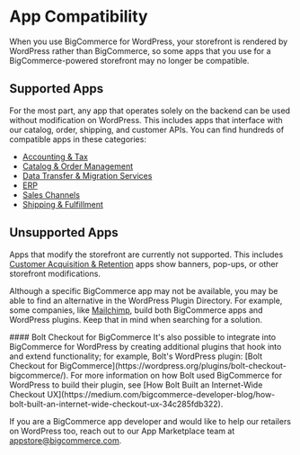 # App Compatibility

When you use BigCommerce for WordPress, your storefront is rendered by WordPress rather than BigCommerce, so some apps that you use for a BigCommerce-powered storefront may no longer be compatible.

## Supported Apps

For the most part, any app that operates solely on the backend can be used without modification on WordPress. This includes  apps that interface with our catalog, order, shipping, and customer APIs. You can find hundreds of compatible apps in these categories:

* [Accounting & Tax](https://www.bigcommerce.com/apps/categories/accounting-tax/)
* [Catalog & Order Management](https://www.bigcommerce.com/apps/categories/catalog-order-management/)
* [Data Transfer & Migration Services](https://www.bigcommerce.com/apps/categories/data-transfer-migration-services/)
* [ERP](https://www.bigcommerce.com/apps/categories/erp/)
* [Sales Channels](https://www.bigcommerce.com/apps/categories/sales-channels/)
* [Shipping & Fulfillment](https://www.bigcommerce.com/apps/categories/shipping-fulfillment/)

## Unsupported Apps

Apps that modify the storefront are currently not supported. This includes [Customer Acquisition & Retention](https://www.bigcommerce.com/apps/categories/marketing/customer-acquisition-retention/) apps show banners, pop-ups, or other storefront modifications.

Although a specific BigCommerce app may not be available, you may be able to find an alternative in the WordPress Plugin Directory. For example, some companies, like [Mailchimp](https://mailchimp.com/), build both BigCommerce apps and WordPress plugins. Keep that in mind when searching for a solution.

<Callout type="info">
  #### Bolt Checkout for BigCommerce
  It's also possible to integrate into BigCommerce for WordPress by creating additional plugins that hook into and extend functionality; for example, Bolt's WordPress plugin: [Bolt Checkout for BigCommerce](https://wordpress.org/plugins/bolt-checkout-bigcommerce/). For more information on how Bolt used BigCommerce for WordPress to build their plugin, see [How Bolt Built an Internet-Wide Checkout UX](https://medium.com/bigcommerce-developer-blog/how-bolt-built-an-internet-wide-checkout-ux-34c285fdb322).
</Callout>

If you are a BigCommerce app developer and would like to help our retailers on WordPress too, reach out to our App Marketplace team at [appstore@bigcommerce.com](mailto:appstore@bigcommerce.com).
